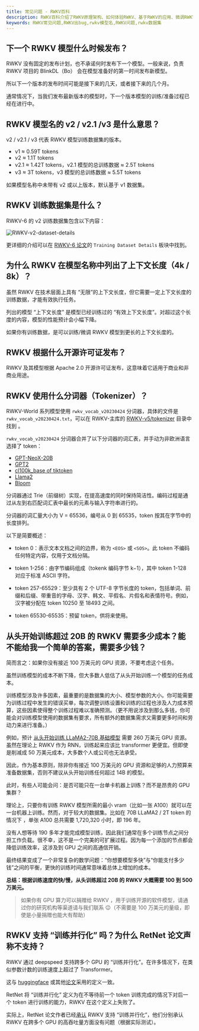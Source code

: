 ```yaml
---
title: 常见问题 - RWKV百科
description: RWKV百科介绍了RWKV原理架构、如何体验RWKV、基于RWKV的应用、微调RWKV等内容。RWKV是一种具有 GPT 级大型语言模型（LLM）性能的 RNN，也可以像 GPT Transformer 一样直接训练（可并行化）。
keywords: RWKV常见问题,RWKV出bug,rwkv模型名,RWKV问题,rwkv数据集
---
```



## 下一个 RWKV 模型什么时候发布？

RWKV 没有固定的发布计划，也不承诺何时发布下一个模型。一般来说，负责 RWKV 项目的 BlinkDL（Bo） 会在模型准备好的第一时间发布新模型。

所以下一个版本的发布时间可能是接下来的几天，或者接下来的几个月。

通常情况下，当我们发布最新版本的模型时，下一个版本模型的训练/准备过程已经在进行中。

## RWKV 模型名的 v2 / v2.1 /v3 是什么意思？

v2 / v2.1 / v3 代表 RWKV 模型训练数据集的版本。

- v1 ≈ 0.59T tokens
- v2 ≈ 1.1T tokens
- v2.1 ≈ 1.42T tokens，v2.1 模型的总训练数据 ≈ 2.5T tokens
- v3 ≈ 3T tokens，v3 模型的总训练数据  ≈  5.5T tokens 

如果模型名称中未带有 v2 或以上版本，默认基于 v1 数据集。

## RWKV 训练数据集是什么？

RWKV-6 的 v2 训练数据集包含以下内容：

![RWKV-v2-dataset-details](./imgs/RWKV-v2-dataset-details.png)

更详细的介绍可以在 [RWKV-6 论文](https://arxiv.org/abs/2404.05892)的 `Training Dataset Details` 板块中找到。

## 为什么 RWKV 在模型名称中列出了上下文长度（4k / 8k）？

虽然 RWKV 在技术层面上具有 “无限”的上下文长度，但它需要一定上下文长度的训练数据，才能有效执行任务。

列出的模型 “上下文长度” 是模型已经训练过的 “有效上下文长度”。对超过这个长度的内容，模型的性能预计会小幅下降。

如果你有训练数据，是可以训练/微调 RWKV 模型到更长的上下文长度的。

## RWKV 根据什么开源许可证发布？

RWKV 及其模型根据 Apache 2.0 开源许可证发布，这意味着它适用于商业和非商业用途。

## RWKV 使用什么分词器（Tokenizer）？

RWKV-World 系列模型使用 `rwkv_vocab_v20230424` 分词器，具体的文件是 `rwkv_vocab_v20230424.txt`，可以在 RWKV-主库的 [RWKV-v5/tokenizer](https://github.com/BlinkDL/RWKV-LM/blob/main/RWKV-v5/tokenizer/rwkv_vocab_v20230424.txt)
 目录中找到 。

`rwkv_vocab_v20230424` 分词器合并了以下分词器的词汇表，并手动为非欧洲语言选择了 token：

- [GPT-NeoX-20B](https://huggingface.co/EleutherAI/gpt-neox-20b)
- [GPT2](https://huggingface.co/openai-community/gpt2)
- [cl100k_base of tiktoken](https://github.com/openai/tiktoken)
- [Llama2](https://huggingface.co/meta-llama/Llama-2-7b-hf)
- [Bloom](https://huggingface.co/bigscience/bloom)

分词器通过 Trie（前缀树）实现，在提高速度的同时保持简洁性。编码过程是通过从左到右匹配词汇表中最长的元素与输入字符串进行的。

分词器的词汇量大小为 V = 65536，编号从 0 到 65535，token 按其在字节中的长度排列。

以下是简要概述：

- token 0：表示文本文档之间的边界，称为 `<EOS>` 或 `<SOS>`。此 token 不编码任何特定内容，仅用于文档分隔。

- token 1-256：由字节编码组成（tokenk 编码字节 k−1），其中 token 1-128 对应于标准 ASCII 字符。

- token 257-65529：至少具有 2 个 UTF-8 字节长度的 token，包括单词、前缀和后缀、带重音的字母、汉字、韩文、平假名、片假名和表情符号。例如，汉字被分配在 token 10250 至 18493 之间。

- token 65530-65535：预留 token，供将来使用。

## 从头开始训练超过 20B 的 RWKV 需要多少成本？能不能给我一个简单的答案，需要多少钱？

<Callout type="info" emoji="ℹ️">
简而言之：如果你没有接近 100 万美元的 GPU 资源，不要考虑这个任务。
</Callout>

虽然训练模型的成本不断下降，但大多数人低估了从头开始训练一个模型的任务成本。

训练模型涉及许多因素，最重要的是数据集的大小、模型参数的大小。你可能需要为训练过程中发生的错误买单，每次调整训练设置和训练的过程也涉及人力成本预算，这些因素使得整个训练过程难以准确预测。（更不用说涉及到那么多钱，你可能会对训练模型使用的数据集有要求，所有额外的数据集需求又需要更多时间和劳动力来进行准备。）

例如，预计 [从头开始训练 LLaMA2-70B 基础模型](https://twitter.com/moinnadeem/status/1681393075367841792) 需要 260 万美元 GPU 资源。虽然在理论上 RWKV 作为 RNN，训练起来应该比 transformer 更便宜。但即使是削减成 50 万美元成本，大多数个人或公司也无法承受。

因此，作为基本原则，除非你有接近 100 万美元的 GPU 资源和足够的人力预算来准备数据集，否则不建议从头开始训练任何超过 14B 的模型。

此时，有些人可能会问：是否可能只在一台单卡机器上训练？而不是昂贵的 GPU 集群？

理论上，只要你有训练 RWKV 模型所需的最小 vram（比如一张 A100）就可以在一台机器上训练。然而，对于较大的数据集。比如在 70B LLaMA2 / 2T token 的情况下 ，单张 A100 总共需要 1,720,320 小时，即 196 年。

没有人想等待 190 多年才能完成模型训练，因此我们通常在多个训练节点之间分担工作负载。很不幸，这不是一个完美的可扩展过程。因为每一个添加的节点都会降低训练效率，这涉及到 GPU 之间的高通信开销。

最终结果变成了一个非常复杂的数学问题：“你想要模型多快”与“你能支付多少钱”之间的平衡，更快的训练时间通常意味着总体上增加的成本。

**总结：根据训练速度的快/慢，从头训练超过 20B 的 RWKV 大概需要 100 到 500 万美元。**

> 如果你有 GPU 算力可以捐赠给 RWKV ，用于训练开源的软件模型，请通过你的研究机构等渠道请与我们联系 😉（不需要是 100 万美元的量级，即使是小量捐赠也能大有帮助）

## RWKV 支持 “训练并行化” 吗？为什么 RetNet 论文声称不支持？

RWKV 通过 deepspeed 支持跨多个 GPU 的 “训练并行化”。在许多情况下，在类似参数计数的训练速度上超过了 Transformer。

这与 [huggingface](https://huggingface.co/docs/transformers/v4.15.0/parallelism) 或其他[论文](https://www.researchgate.net/figure/Different-Training-Parallelization-Strategies_fig2_334821612)采用的定义一致。

RetNet 将 “训练并行化” 定义为在不等待前一个 token 训练完成的情况下对后一个 token 进行训练的能力，RWKV 在这个定义上失败了。

实际上，RetNet 论文作者已经[承认](https://web.archive.org/web/20230916013316/https://github.com/microsoft/unilm/issues/1243) RWKV 支持 “训练并行化”，他们分别承认 RWKV 在跨多个 GPU 的高吞吐量方面没有问题（根据实际测试）。